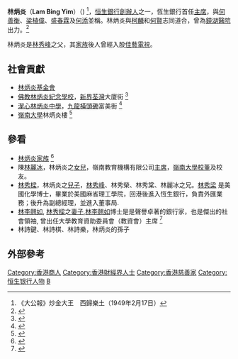 '''林炳炎'''（'''Lam Bing Yim'''）（{{bd|1886年||1949年|2月15日}}) <ref>《大公報》炒金大王　西歸樂土（1949年2月17日）</ref>，[[恒生銀行|恒生銀行]][[創辦人|創辦人]]之一，恆生銀行首任[[主席|主席]]，與[[何善衡|何善衡]]、[[梁植偉|梁植偉]]、[[盛春霖|盛春霖]]及[[何添|何添]]並稱。林炳炎與[[柯麟|柯麟]]和[[何賢|何賢]]志同道合，曾為[[鏡湖醫院|鏡湖醫院]]出力。<ref>{{Cite web |url=http://blog.sina.com.cn/s/blog_4eeba8ec0100wt9j.html |title=林炳炎與柯麟和何賢志同道合，曾為鏡湖醫院出力 |access-date=2015-09-02 |archive-date=2018-10-13 |archive-url=https://web.archive.org/web/20181013132930/http://blog.sina.com.cn/s/blog_4eeba8ec0100wt9j.html |dead-url=no }}</ref>

林炳炎是[[林秀峰|林秀峰]]之父，其[[家族|家族]]後人曾經入股[[佳藝電視|佳藝電視]]。

==社會貢獻==
*[[林炳炎基金會|林炳炎基金會]]
*[[佛教林炳炎紀念學校|佛教林炳炎紀念學校]]，[[新界|新界]][[荃灣|荃灣]]大廈街 <ref>{{Cite web |url=http://psp.proj.hkedcity.net/2007/chi/detail_sch_basic.php?sch_id=8 |title=存档副本 |access-date=2008-05-21 |archive-date=2008-06-12 |archive-url=https://web.archive.org/web/20080612093746/http://psp.proj.hkedcity.net/2007/chi/detail_sch_basic.php?sch_id=8 |dead-url=no }}</ref>
*[[潔心林炳炎中學|潔心林炳炎中學]]，[[九龍|九龍]][[橫頭磡|橫頭磡]]富美街 <ref>{{Cite web |url=http://www.kitsam.edu.hk/ |title=存档副本 |access-date=2008-05-21 |archive-date=2016-08-09 |archive-url=https://web.archive.org/web/20160809150601/http://www.kitsam.edu.hk/ |dead-url=no }}</ref>
*[[嶺南大學_(香港)|嶺南大學]]林炳炎樓 <ref>{{cite web |url=http://www.ln.edu.hk/lingnan_event/press_releases/press_releases_contents.shtml?060220c.htm |title=存档副本 |accessdate=2008-05-21 |deadurl=yes |archiveurl=https://web.archive.org/web/20070807093326/http://www.ln.edu.hk/lingnan_event/press_releases/press_releases_contents.shtml?060220c.htm |archivedate=2007-08-07 }}</ref>

==參看==
*[[林炳炎家族|林炳炎家族]] <ref>{{Cite web |url=http://the-sun.on.cc/channels/fina/20070516/20070516013530_0000.html |title=存档副本 |access-date=2008-05-21 |archive-date=2016-03-05 |archive-url=https://web.archive.org/web/20160305013951/http://the-sun.on.cc/channels/fina/20070516/20070516013530_0000.html |dead-url=no }}</ref>
*陳[[林麗冰|林麗冰]]，林炳炎之[[女兒|女兒]]，嶺南教育機構有限公司[[主席|主席]]，[[嶺南大學_(香港)|嶺南大學]][[校董|校董]]及校友。
*[[林秀樑|林秀樑]]，林炳炎之[[兒子|兒子]]，[[林秀峰|林秀峰]]、林秀榮、林秀棠、林麗冰之兄。[[林秀梁|林秀梁]] 是美國化學博士，畢業於美國麻省理工學院，回港後進入恆生銀行，負責外匯業務；後升為副總經理，並進入董事局.
*[[林李翹如|林李翹如]], [[林秀樑|林秀樑]]之[[妻子|妻子]],[[林李翹如|林李翹如]]博士是是聲譽卓著的銀行家，也是傑出的社會領袖, 曾出任大學教育資助委員會（教資會）主席 <ref>{{Cite web |url=https://www.ln.edu.hk/f/upload/14217/Citation_Alice_Lam_Chi.pdf |title=存档副本 |access-date=2021-02-10 |archive-date=2021-02-14 |archive-url=https://web.archive.org/web/20210214142706/https://www.ln.edu.hk/f/upload/14217/Citation_Alice_Lam_Chi.pdf |dead-url=no }}</ref>
*林詩鍵、林詩棋、林詩樂，林炳炎的孫子

==外部參考==
<references/>

{{DEFAULTSORT:L}}
[[Category:香港商人|Category:香港商人]]
[[Category:香港財經界人士|Category:香港財經界人士]]
[[Category:香港慈善家|Category:香港慈善家]]
[[Category:恒生银行人物|Category:恒生银行人物]]
[[Category:林姓|B]]